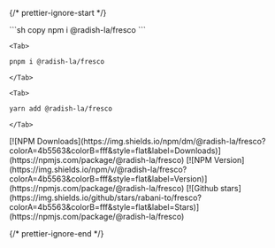 

<MainHeader />

{/* prettier-ignore-start */}

<section className="max-w-[22rem] mx-auto my-12 text-center">
  <Tabs className="yeah" items={["npm", "pnpm", "yarn"]}>
    <Tab>
```sh copy
npm i @radish-la/fresco
```
    </Tab>

    <Tab>
```sh copy
pnpm i @radish-la/fresco
```
    </Tab>

    <Tab>
```sh copy
yarn add @radish-la/fresco
```
    </Tab>
  </Tabs>
</section>

<section className="mt-12 mb-32 [&_p]:flex [&_p]:justify-center [&_p]:gap-2 [&_a]:rounded-md [&_a]:overflow-hidden">
  [![NPM Downloads](https://img.shields.io/npm/dm/@radish-la/fresco?colorA=4b5563&colorB=fff&style=flat&label=Downloads)](https://npmjs.com/package/@radish-la/fresco)
  [![NPM Version](https://img.shields.io/npm/v/@radish-la/fresco?colorA=4b5563&colorB=fff&style=flat&label=Version)](https://npmjs.com/package/@radish-la/fresco)
  [![Github stars](https://img.shields.io/github/stars/rabani-to/fresco?colorA=4b5563&colorB=fff&style=flat&label=Stars)](https://npmjs.com/package/@radish-la/fresco)
</section>

{/* prettier-ignore-end */}
